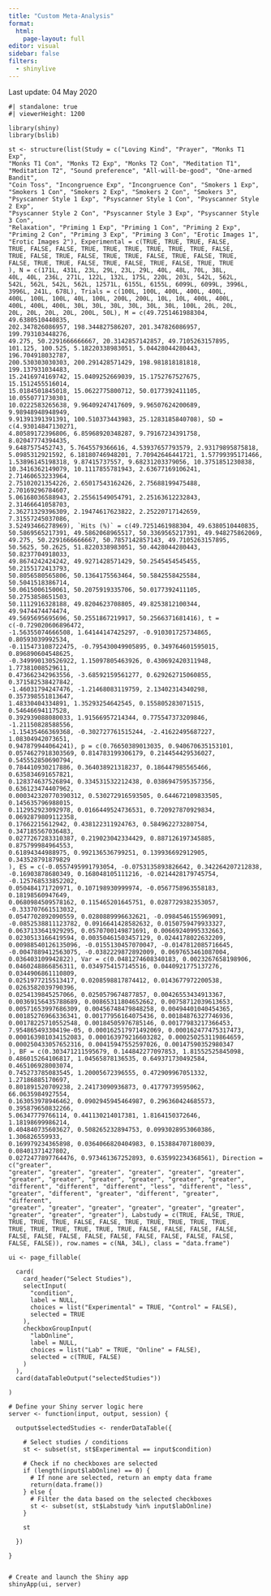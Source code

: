 ```yaml
---
title: "Custom Meta-Analysis"
format: 
  html:
    page-layout: full
editor: visual
sidebar: false
filters:
  - shinylive
---
```


Last update: 04 May 2020

```shinylive-r
#| standalone: true
#| viewerHeight: 1200

library(shiny)
library(bslib)

st <- structure(list(Study = c("Loving Kind", "Prayer", "Monks T1 Exp", 
"Monks T1 Con", "Monks T2 Exp", "Monks T2 Con", "Meditation T1", 
"Meditation T2", "Sound preference", "All-will-be-good", "One-armed Bandit", 
"Coin Toss", "Incongruence Exp", "Incongruence Con", "Smokers 1 Exp", 
"Smokers 1 Con", "Smokers 2 Exp", "Smokers 2 Con", "Smokers 3", 
"Psyscanner Style 1 Exp", "Psyscanner Style 1 Con", "Psyscanner Style 2 Exp", 
"Psyscanner Style 2 Con", "Psyscanner Style 3 Exp", "Psyscanner Style 3 Con", 
"Relaxation", "Priming 1 Exp", "Priming 1 Con", "Priming 2 Exp", 
"Priming 2 Con", "Priming 3 Exp", "Priming 3 Con", "Erotic Images 1", 
"Erotic Images 2"), Experimental = c(TRUE, TRUE, TRUE, FALSE, 
TRUE, FALSE, FALSE, TRUE, TRUE, TRUE, TRUE, TRUE, TRUE, FALSE, 
TRUE, FALSE, TRUE, FALSE, TRUE, TRUE, FALSE, TRUE, FALSE, TRUE, 
FALSE, TRUE, TRUE, FALSE, TRUE, FALSE, TRUE, FALSE, TRUE, TRUE
), N = c(171L, 431L, 23L, 29L, 23L, 29L, 40L, 48L, 70L, 38L, 
40L, 40L, 236L, 271L, 122L, 132L, 175L, 220L, 203L, 542L, 562L, 
542L, 562L, 542L, 562L, 12571L, 6155L, 6155L, 6099L, 6099L, 3996L, 
3996L, 241L, 678L), Trials = c(100L, 100L, 400L, 400L, 400L, 
400L, 100L, 100L, 40L, 100L, 200L, 200L, 10L, 10L, 400L, 400L, 
400L, 400L, 400L, 30L, 30L, 30L, 30L, 30L, 30L, 100L, 20L, 20L, 
20L, 20L, 20L, 20L, 200L, 50L), M = c(49.7251461988304, 49.6380510440835, 
202.347826086957, 198.344827586207, 201.347826086957, 199.793103448276, 
49.275, 50.2291666666667, 20.3142857142857, 49.7105263157895, 
101.125, 100.525, 5.18220338983051, 5.04428044280443, 196.704918032787, 
200.530303030303, 200.291428571429, 198.981818181818, 199.137931034483, 
15.2416974169742, 15.0409252669039, 15.1752767527675, 15.1512455516014, 
15.0184501845018, 15.0622775800712, 50.0177392411105, 10.0550771730301, 
10.0222583265638, 9.96409247417609, 9.96507624200689, 9.98948948948949, 
9.91391391391391, 100.510373443983, 25.1283185840708), SD = c(4.93014847130271, 
4.80589172396806, 6.85968920348287, 9.79167234391758, 8.02047774394435, 
9.6487575452743, 5.7645579366616, 4.53937657793579, 2.93179895875818, 
5.0985312921592, 6.18180746948201, 7.70942646441721, 1.57799395171466, 
1.53896145198318, 9.87415737557, 9.68231203379056, 10.3751851230838, 
10.3416362149079, 10.1117855781943, 2.63677169106241, 2.71460653233964, 
2.75102021354226, 2.65017543162426, 2.75688199475488, 2.70169296784607, 
5.06168036588943, 2.25561549054791, 2.25163612232843, 2.31466641058703, 
2.36271329396309, 2.19474617623822, 2.25220717142659, 7.31557245037086, 
3.52493466278969), `Hits (%)` = c(49.7251461988304, 49.6380510440835, 
50.5869565217391, 49.5862068965517, 50.3369565217391, 49.948275862069, 
49.275, 50.2291666666667, 50.7857142857143, 49.7105263157895, 
50.5625, 50.2625, 51.8220338983051, 50.4428044280443, 50.8237704918033, 
49.8674242424242, 49.9271428571429, 50.2545454545455, 50.2155172413793, 
50.8056580565806, 50.1364175563464, 50.5842558425584, 50.5041518386714, 
50.0615006150061, 50.2075919335706, 50.0177392411105, 50.2753858651503, 
50.1112916328188, 49.8204623708805, 49.8253812100344, 49.9474474474474, 
49.5695695695696, 50.2551867219917, 50.2566371681416), t = c(-0.729020606896472, 
-1.56355074666508, 1.64144147425297, -0.910301725734865, 0.80593039992534, 
-0.115473108722475, -0.795430049905895, 0.349764601595015, 0.896890604548625, 
-0.349990130526922, 1.15097805463926, 0.430692420311948, 1.77381008529611, 
0.473662342963556, -3.68592159561277, 0.629262715060855, 0.371582538427842, 
-1.46031794247476, -1.21468083119759, 2.13402314340298, 0.357398551813647, 
1.48330404334891, 1.35293254642545, 0.155805283071515, 0.54646694117528, 
0.392939088080033, 1.91566957214344, 0.775547373209846, -1.21150828588556, 
-1.15435466369368, -0.302727761515244, -2.41622495687227, 1.08304942073651, 
0.947879944064241), p = c(0.76650389013035, 0.940670635153101, 
0.0574627918303569, 0.814783199306179, 0.214454429536027, 0.545552850690794, 
0.784410930217886, 0.364038921318237, 0.186447985565466, 0.635834691657821, 
0.128374637526894, 0.334531532212438, 0.0386947595357356, 0.636123474407962, 
0.000342320770390312, 0.530272916593505, 0.644672109833505, 0.145635796988015, 
0.112952923092978, 0.0166449524736531, 0.720927870929834, 0.0692879809112358, 
0.17662215612942, 0.438122311924763, 0.584962273280754, 0.347185567036483, 
0.0277267283310387, 0.219023042334429, 0.887126197345885, 0.875799984964553, 
0.61894344988975, 0.992136536799251, 0.139936692912905, 0.343528791879829
), ES = c(-0.0557495991793054, -0.0753135893826642, 0.342264207212838, 
-0.16903878680349, 0.168048105111216, -0.0214428179745754, -0.125768533852202, 
0.050484171720971, 0.107198930999974, -0.0567758963558183, 0.18198560947649, 
0.0680984509578162, 0.115465201645751, 0.0287729382353057, -0.333707661513032, 
0.0547702892090559, 0.0280889996632621, -0.0984546155969091, 
-0.0852538811123782, 0.0916641428582632, 0.0150759479933327, 
0.0637133641929295, 0.0570700149871691, 0.00669240995332663, 
0.0230513166419594, 0.00350461503457129, 0.0244178022632209, 
0.00988540126135096, -0.0155130457070047, -0.0147812085716645, 
-0.0047889412563075, -0.0382229872892009, 0.0697653461087004, 
0.036403109942822), Var = c(0.0481274608340183, 0.0023267658198906, 
0.0460248866856311, 0.0349754157145516, 0.0440921775137276, 0.0344906861110809, 
0.0251977215513417, 0.0208598817874412, 0.0143677972200538, 0.0263582039790396, 
0.0254139845257066, 0.0250579674877857, 0.00426553434913367, 
0.00369156435788689, 0.00865311804652662, 0.00758712039613653, 
0.00571653997686309, 0.00456748479848258, 0.00494401040454365, 
0.00185276966336341, 0.00177956164075436, 0.00184876327746936, 
0.00178225710552548, 0.00184505976785146, 0.00177983217366453, 
7.95486549330419e-05, 0.000162517971492069, 0.000162477475317473, 
0.000163981034152083, 0.000163979216603282, 0.000250253119864659, 
0.000250433057652316, 0.00415947552597026, 0.00147590352980347
), BF = c(0.303471211595679, 0.144842277097853, 1.81552525845098, 
0.486015264106817, 1.04565878136535, 0.649371730492584, 0.465106928003074, 
0.745273785083545, 1.20005672396555, 0.472909967051332, 1.27186885170697, 
0.801891520709238, 2.24173090936873, 0.41779739595062, 66.0635984927554, 
0.163053978946462, 0.0902945945464987, 0.296360424685573, 0.395879650832266, 
5.06347779766114, 0.441130214017381, 1.8164150372646, 1.18198699986214, 
0.404840735603627, 0.508265232894753, 0.0993028953060386, 1.306826559933, 
0.169979234365898, 0.0364066820404983, 0.153884707180039, 0.08401371427802, 
0.0272477897764476, 0.973461367252893, 0.635992234368561), Direction = c("greater", 
"greater", "greater", "greater", "greater", "greater", "greater", 
"greater", "greater", "greater", "greater", "greater", "greater", 
"different", "different", "different", "less", "different", "less", 
"greater", "different", "greater", "different", "greater", "different", 
"greater", "greater", "greater", "greater", "greater", "greater", 
"greater", "greater", "greater"), Labstudy = c(TRUE, FALSE, TRUE, 
TRUE, TRUE, TRUE, FALSE, FALSE, TRUE, TRUE, TRUE, TRUE, TRUE, 
TRUE, TRUE, TRUE, TRUE, TRUE, TRUE, FALSE, FALSE, FALSE, FALSE, 
FALSE, FALSE, FALSE, FALSE, FALSE, FALSE, FALSE, FALSE, FALSE, 
FALSE, FALSE)), row.names = c(NA, 34L), class = "data.frame")
  
ui <- page_fillable(
  
  card(
    card_header("Select Studies"),
    selectInput(
      "condition",
      label = NULL,
      choices = list("Experimental" = TRUE, "Control" = FALSE),
      selected = TRUE
    ),
    checkboxGroupInput(
      "labOnline",
      label = NULL,
      choices = list("Lab" = TRUE, "Online" = FALSE),
      selected = c(TRUE, FALSE)
    )
  ),
  card(dataTableOutput("selectedStudies"))
  
)

# Define your Shiny server logic here
server <- function(input, output, session) {

  output$selectedStudies <- renderDataTable({
    
    # Select studies / conditions
    st <- subset(st, st$Experimental == input$condition)
    
    # Check if no checkboxes are selected
    if (length(input$labOnline) == 0) {
      # If none are selected, return an empty data frame
      return(data.frame())
    } else {
      # Filter the data based on the selected checkboxes
      st <- subset(st, st$Labstudy %in% input$labOnline)
    }
    
    st
    
  })

}


# Create and launch the Shiny app
shinyApp(ui, server)

```

<!-- In this analysis all Micro-Pk studies of the Maier Lab are included that hypothesize the **presence** of an effect. In studies comparing experimental to control conditions, only the experimental conditions are included. The effect size for "Smokers 1" is inverted, since a two-tailed hypothesis was formulated and the resulting effect was negative. All other studies/conditions have directional hypotheses. -->

<!-- ```{r} -->

<!-- st <- readRDS("overview.rds") -->

<!-- # Select studies / conditions -->

<!-- data <- subset(st, st$Experimental == TRUE) -->

<!-- knitr::kable(data) -->

<!-- ``` -->

<!-- ### Forest Plot -->

<!-- The forest plot visually represents the effect sizes and confidence intervals for each study. -->

<!-- ```{r} -->

<!-- #| warning: false -->

<!-- #Frequentist m-a with metafor  -->

<!-- library(metafor) -->

<!-- # Specify parameters of Exp Studies -->

<!-- yi=data$ES -->

<!-- vi=data$Var -->

<!-- studies=data$Study -->

<!-- # invert ES of Smokers 1, since the hypothesis was two-sided and the results showed a negative effect (smokers are avoiding smoking-related images) -->

<!-- yi[which(studies == "Smokers 1 Exp")] <- -yi[which(studies == "Smokers 1 Exp")] -->

<!-- # Recommended method = REML: Langan et al. 2018 https://onlinelibrary.wiley.com/doi/10.1002/jrsm.1316 -->

<!-- # knha = Hartung method to control ES non-normality Rubio-Aparicio et al. 2018 -->

<!-- res <- rma( -->

<!--   yi, -->

<!--   vi,  -->

<!--   method="REML", -->

<!--   #mods = ~ data$Labstudy, -->

<!--   knha=TRUE, -->

<!--   slab=paste(studies) -->

<!--   ) -->

<!-- # forest plot -->

<!-- forest(res,  -->

<!--        xlab="ES", mlab="RE", psize=1) -->

<!-- ``` -->

<!-- ### Summary Statistics -->

<!-- These are the results of the meta-analysis. The model results reflect the overall estimated effect size, its confidence interval and whether it differs significantly from 0. -->

<!-- The Tau² represents the between-study variance, and the I² the heterogeneity. A significant test for Heterogeneity indicates a genuine variability of true effects across studies. -->

<!-- ```{r} -->

<!-- summary.rma(res) -->

<!-- ``` -->

<!-- ### Funnel Plot -->

<!-- ```{r} -->

<!-- # funnel plot (publication bias) -->

<!-- funnel(res) -->

<!-- ``` -->

<!-- ## Control Studies -->

<!-- In this analysis all Micro-Pk studies of the Maier Lab are included that hypothesize the **absence** of an effect. In studies comparing experimental to control conditions, only the control conditions are included. -->

<!-- ```{r} -->

<!-- st <- readRDS("overview.rds") -->

<!-- # Select studies / conditions -->

<!-- data <- subset(st, st$Experimental == FALSE) -->

<!-- knitr::kable(data) -->

<!-- ``` -->

<!-- ### Forest Plot -->

<!-- The forest plot visually represents the effect sizes and confidence intervals for each study. -->

<!-- ```{r} -->

<!-- #| warning: false -->

<!-- #Frequentist m-a with metafor  -->

<!-- library(metafor) -->

<!-- # Specify parameters of Exp Studies -->

<!-- yi=data$ES -->

<!-- vi=data$Var -->

<!-- studies=data$Study -->

<!-- # Recommended method = REML: Langan et al. 2018 https://onlinelibrary.wiley.com/doi/10.1002/jrsm.1316 -->

<!-- # knha = Hartung method to control ES non-normality Rubio-Aparicio et al. 2018 -->

<!-- res <- rma( -->

<!--   yi, -->

<!--   vi,  -->

<!--   method="REML", -->

<!--   #mods = ~ data$Labstudy, -->

<!--   knha=TRUE, -->

<!--   slab=paste(studies) -->

<!--   ) -->

<!-- # forest plot -->

<!-- forest(res,  -->

<!--        xlab="ES", mlab="RE", psize=1) -->

<!-- ``` -->

<!-- ### Summary Statistics -->

<!-- These are the results of the meta-analysis. The model results reflect the overall estimated effect size, its confidence interval and whether it differs significantly from 0. -->

<!-- The Tau² represents the between-study variance, and the I² the heterogeneity. A significant test for Heterogeneity indicates a genuine variability of true effects across studies. -->

<!-- ```{r} -->

<!-- summary.rma(res) -->

<!-- ``` -->

<!-- ### Funnel Plot -->

<!-- ```{r} -->

<!-- # funnel plot (publication bias) -->

<!-- funnel(res) -->

<!-- ``` -->

<!-- ::: -->
